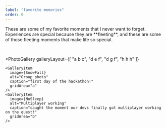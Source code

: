 ```yaml
---
label: "favorite memories"
order: 0
---
```





<p>
    These are some of my favorite moments that I never want to forget. Experiences are 
    special because they are **fleeting**, and these are some of those fleeting moments 
    that make life so special.
</p>
<br/>

<PhotoGallery 
  galleryLayout={[
    "a b c",
    "d e f",
    "d g f",
    "h h h"
  ]}
>
    <GalleryItem
      image={SnowFall}
      alt="Group photo"
      caption="first day of the hackathon!"
      gridArea="a"
    />
    <GalleryItem
      image={NoSleep}
      alt="Multiplayer working"
      caption="caught the moment our devs finally got multiplayer working on the quest!"
      gridArea="b"
    />
</PhotoGallery>



